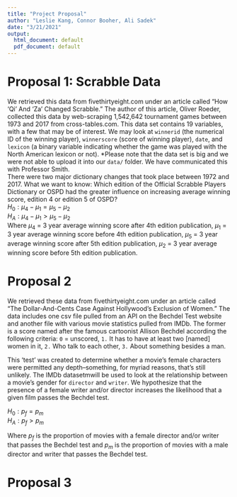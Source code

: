 ```yaml
---
title: "Project Proposal"
author: "Leslie Kang, Connor Booher, Ali Sadek"
date: "3/21/2021"
output:
  html_document: default
  pdf_document: default
---
```


# Proposal 1: Scrabble Data
We retrieved this data from fivethirtyeight.com under an article called "How
‘Qi’ And ‘Za’ Changed Scrabble." The author of this article, Oliver Roeder,
collected this data by web-scraping 1,542,642 tournament games between
1973 and 2017 from cross-tables.com. This data set contains 19 variables, with a
few that may be of interest.
We may look at `winnerid` (the numerical ID of the winning player),
`winnerscore` (score of winning player), `date`, and `lexicon` (a binary
variable indicating whether the game was played with the North American lexicon
or not).
*Please note that the data set is big and we were not able to upload it into our
`data/` folder. We have communicated this with Professor Smith.
\
There were two major dictionary changes that took place between 1972 and 2017.
What we want to know: Which edition of the Official Scrabble Players Dictionary
or OSPD had the greater influence on increasing average winning score, edition
4 or edition 5 of OSPD?
\
$H_0: \mu_4 - \mu_1 = \mu_5 - \mu_2$
\
$H_A: \mu_4 - \mu_1 > \mu_5 - \mu_2$
\
Where $\mu_4$ = 3 year average winning score after 4th edition publication,
$\mu_1$ = 3 year average winning score before 4th edition publication, $\mu_5$ =
3 year average winning score after 5th edition publication, $\mu_2$ = 3 year
average winning score before 5th edition publication.

# Proposal 2

We retrieved these data from fivethirtyeight.com under an article called
"The Dollar-And-Cents Case Against Hollywood’s Exclusion of Women." The data
includes one csv file pulled from an API on the Bechdel Test website and another
file with various movie statistics pulled from IMDb. The former is a score named 
after the famous cartoonist Allison Bechdel according the following criteria:
`0` = unscored, `1.` It has to have at least two [named] women in it, 
`2.` Who talk to each other, `3.` About something besides a man. 

This 'test' was created to determine whether a movie's female characters were
permitted any depth--something, for myriad reasons, that's still unlikely. 
The IMDb datasetmwill be used to look at the relationship between a movie's 
gender for `director` and `writer`. We hypothesize that the presence of a 
female writer and/or director increases the likelihood that a given film passes 
the Bechdel test.

$H_0: p_f = p_m$
\
$H_A: p_f > p_m$

Where $p_f$ is the proportion of movies with a female director and/or writer
that passes the Bechdel test and $p_m$ is the proportion of movies with a male 
director and writer that passes the Bechdel test. 

# Proposal 3

